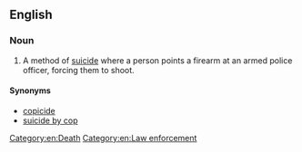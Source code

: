 ==English==

===Noun===
{{en-noun|deaths by cop}}
# {{context|informal|lang=en}} A method of [[suicide]] where a person points a firearm at an armed police officer, forcing them to shoot.

====Synonyms====
*[[copicide]]
*[[suicide by cop]]

[[Category:en:Death]]
[[Category:en:Law enforcement]]